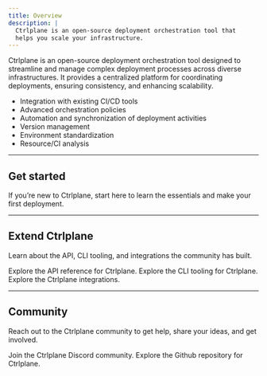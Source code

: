 ```yaml
---
title: Overview
description: |
  Ctrlplane is an open-source deployment orchestration tool that 
  helps you scale your infrastructure.
---
```


Ctrlplane is an open-source deployment orchestration tool designed to streamline
and manage complex deployment processes across diverse infrastructures. It
provides a centralized platform for coordinating deployments, ensuring
consistency, and enhancing scalability.

- Integration with existing CI/CD tools
- Advanced orchestration policies
- Automation and synchronization of deployment activities
- Version management
- Environment standardization
- Resource/CI analysis

---

## Get started

If you’re new to Ctrlplane, start here to learn the essentials and make your first
deployment.

<CardGroup cols={2}>
  <Card
    title="First Deployment"
    icon="ship"
    description="Seamlessly integrate with existing CI/CD tools to automate and streamline deployment processes."
  />
  <Card
    title="Concepts"
    icon="books"
    description="Learn about the core concepts of Ctrlplane."
  />
</CardGroup>

---

## Extend Ctrlplane

Learn about the API, CLI tooling, and integrations the community has built.

<CardGroup cols={3}>
  <Card title="Open API" icon="code" href="/api-reference">
    Explore the API reference for Ctrlplane.
  </Card>
  <Card title="CLI Tooling" icon="terminal" href="/cli">
    Explore the CLI tooling for Ctrlplane.
  </Card>
  <Card title="Integrations" icon="screwdriver-wrench" href="/integrations">
    Explore the Ctrlplane integrations.
  </Card>
</CardGroup>

---

## Community

Reach out to the Ctrlplane community to get help, share your ideas, and get
involved.

<CardGroup cols={2}>
  <Card title="Discord" icon="discord" href="https://discord.ctrlplane.dev">
    Join the Ctrlplane Discord community.
  </Card>
  <Card
    title="Github"
    icon="github"
    href="https://github.com/ctrlplanedev/ctrlplane"
  >
    Explore the Github repository for Ctrlplane.
  </Card>
</CardGroup>
